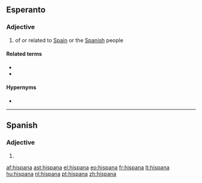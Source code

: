 ==Esperanto==

===Adjective===
{{eo-adj}}
# of or related to [[Spain]] or the [[Spanish]] people

====Related terms====
* {{l|eo|hispano|gloss=a Spaniard}}
* {{l|eo|Hispanio|gloss=Spain}}

====Hypernyms====
* {{l|eo|eŭropa|gloss=European}}

----

==Spanish==

===Adjective===
{{infl|es|adjective form|g=f}}

# {{feminine of|nocat=1|[[hispano#Spanish|hispano]]|lang=es}}

[[af:hispana]]
[[ast:hispana]]
[[el:hispana]]
[[eo:hispana]]
[[fr:hispana]]
[[lt:hispana]]
[[hu:hispana]]
[[nl:hispana]]
[[pt:hispana]]
[[zh:hispana]]